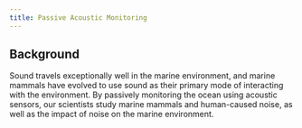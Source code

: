 ```yaml
---
title: Passive Acoustic Monitoring
---
```


## Background
Sound travels exceptionally well in the marine environment, and marine mammals have evolved to use sound as their primary mode of interacting with the environment. By passively monitoring the ocean using acoustic sensors, our scientists study marine mammals and human-caused noise, as well as the impact of noise on the marine environment. 